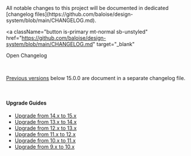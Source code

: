
<Meta title="Changelog" />

<Banner label="Changelog" />

<Lead>
  All notable changes to this project will be documented in dedicated [changelog
  files](https://github.com/baloise/design-system/blob/main/CHANGELOG.md).
</Lead>

<a
  className="button is-primary mt-normal sb-unstyled"
  href="https://github.com/baloise/design-system/blob/main/CHANGELOG.md"
  target="_blank"
>
  Open Changelog
</a>

<br />

<InfoQuote>

[Previous versions](https://github.com/baloise/design-system/blob/main/CHANGELOG_OLD.md) below 15.0.0 are document in
a separate changelog file.

</InfoQuote>

<br />

#### Upgrade Guides

- [Upgrade from 14.x to 15.x](?path=/docs/development-upgrade-guides-updating-to-v15--documentation)
- [Upgrade from 13.x to 14.x](?path=/docs/development-upgrade-guides-updating-to-v14--documentation)
- [Upgrade from 12.x to 13.x](?path=/docs/development-upgrade-guides-updating-to-v13--documentation)
- [Upgrade from 11.x to 12.x](?path=/docs/development-upgrade-guides-updating-to-v12--documentation)
- [Upgrade from 10.x to 11.x](?path=/docs/development-upgrade-guides-updating-to-v11--documentation)
- [Upgrade from 9.x to 10.x](?path=/docs/development-upgrade-guides-updating-to-v10--documentation)

<Footer>
  <LinkCards>
    <LinkCard
      pageTitle={'Development/Getting Started'}
      label={'Development'}
      description={'Getting Started with HTML, Angular, React or Vue.js'}
    />
    <LinkCard pageTitle={'Contributing'} description={'Be part of the Design System Community'} />
  </LinkCards>
</Footer>
